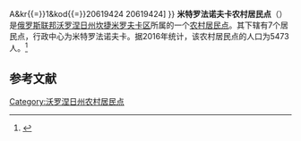{{Infobox Settlement
| official_name = 米特罗法诺夫卡农村居民点
| native_name = Митрофановское сельское поселение
| settlement_type = [[农村居民点|农村居民点]]
| subdivision_type = [[国家|国家]]
| subdivision_type1 = [[州_(俄罗斯)|州]]
| subdivision_type2 = [[区_(苏联)|区]]
| subdivision_name = {{RUS}}
| subdivision_name1 = [[沃罗涅日州|沃罗涅日州]]
| subdivision_name2 = [[坎捷米罗夫卡区|坎捷米罗夫卡区]]
| seat_type = 行政中心
| seat = 米特罗法诺夫卡
| population_as_of=2016
| population_footnotes = <ref name=stat />
| population_total = 5473
| coordinates_display = inline,title
| latd = 49 | latm = 58 | lats = 20 | latNS = N
| longd = 39 | longm = 41 | longs = 10 | longEW = E
| timezone = [[莫斯科时间|MSK]]
| utc_offset = +3
| blank_name = [[俄罗斯市政土地区划代码|OKTMO编码]]
| blank_info = [http://classif.spb.ru/classificators/view/tma.php?st{{=}}A&kr{{=}}1&kod{{=}}20619424 20619424]
}}
'''米特罗法诺夫卡农村居民点'''（{{lang-ru|Митрофановское сельское поселение}}）是[[俄罗斯联邦|俄罗斯联邦]][[沃罗涅日州|沃罗涅日州]][[坎捷米罗夫卡区|坎捷米罗夫卡区]]所属的一个[[农村居民点|农村居民点]]。其下辖有7个居民点，行政中心为米特罗法诺夫卡。据2016年统计，该农村居民点的人口为5473人。<ref name=stat>{{cite web | url = http://www.gks.ru/free_doc/doc_2016/bul_dr/mun_obr2016.rar | title = Численность населения Российской Федерации по муниципальным образованиям на 1 января 2016 года | language = ru | accessdate = 2017-01-06 | archive-date = 2019-05-13 | archive-url = https://web.archive.org/web/20190513150350/http://www.gks.ru/free_doc/doc_2016/bul_dr/mun_obr2016.rar | dead-url = no }}</ref>

== 参考文献 ==
{{reflist}}

{{Russia-stub}}

[[Category:沃罗涅日州农村居民点|Category:沃罗涅日州农村居民点]]